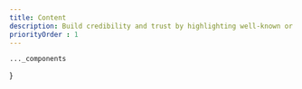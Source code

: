 ```yaml
---
title: Content
description: Build credibility and trust by highlighting well-known or reputable brands that are connected to your business.
priorityOrder : 1
---
```



    ..._components
}

<BlockPreview
    title="Grid"
    src="/blocks-preview/content/grid"
    code={ctaCode}
    client:visible
/>

<BlockPreview
    title="With Image"
    src="/blocks-preview/content/with-image"
    code={ctaCode}
    client:visible
/>

<BlockPreview
    title="Grid Paragraphs"
    src="/blocks-preview/content/grid-paragraphs"
    code={ctaCode}
    client:visible
/>

<BlockPreview
    title="Grid Content"
    src="/blocks-preview/content/grid-content"
    code={ctaCode}
    client:visible
/>

<BlockPreview
    title="With Image and Features"
    src="/blocks-preview/content/image-features"
    code={ctaCode}
    client:visible
/>